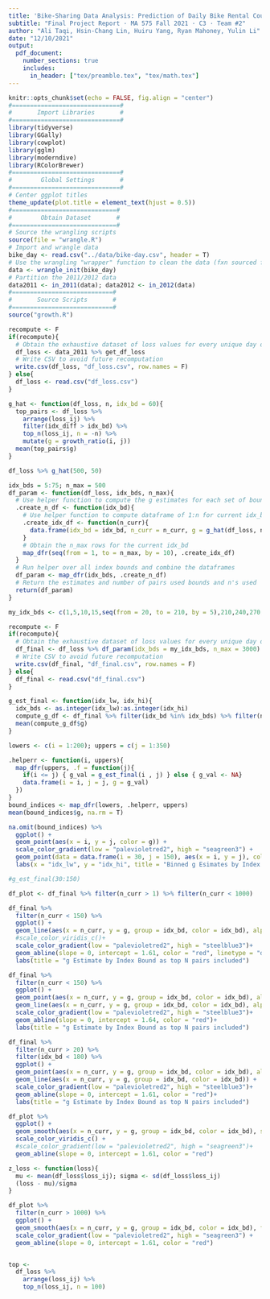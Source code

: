 ```yaml
---
title: 'Bike-Sharing Data Analysis: Prediction of Daily Bike Rental Counts Based on MLR'
subtitle: "Final Project Report · MA 575 Fall 2021 · C3 · Team #2"
author: "Ali Taqi, Hsin-Chang Lin, Huiru Yang, Ryan Mahoney, Yulin Li"
date: "12/10/2021"
output: 
  pdf_document: 
    number_sections: true
    includes:
      in_header: ["tex/preamble.tex", "tex/math.tex"]
---
```


```r
knitr::opts_chunk$set(echo = FALSE, fig.align = "center")
#==============================#
#       Import Libraries       #
#==============================#
library(tidyverse)
library(GGally)
library(cowplot)
library(gglm)
library(moderndive)
library(RColorBrewer)
#==============================#
#        Global Settings       #
#==============================#
# Center ggplot titles
theme_update(plot.title = element_text(hjust = 0.5))
#=============================#
#        Obtain Dataset       #
#=============================#
# Source the wrangling scripts
source(file = "wrangle.R")
# Import and wrangle data
bike_day <- read.csv("../data/bike-day.csv", header = T)
# Use the wrangling "wrapper" function to clean the data (fxn sourced from wrangle.R)
data <- wrangle_init(bike_day)
# Partition the 2011/2012 data
data2011 <- in_2011(data); data2012 <- in_2012(data)
#============================#
#       Source Scripts       #
#============================#
source("growth.R")
```

```r
recompute <- F
if(recompute){
  # Obtain the exhaustive dataset of loss values for every unique day ordered pair
  df_loss <- data_2011 %>% get_df_loss
  # Write CSV to avoid future recomputation
  write.csv(df_loss, "df_loss.csv", row.names = F)
} else{ 
  df_loss <- read.csv("df_loss.csv") 
}
```

```r
g_hat <- function(df_loss, n, idx_bd = 60){
  top_pairs <- df_loss %>% 
    arrange(loss_ij) %>% 
    filter(idx_diff > idx_bd) %>% 
    top_n(loss_ij, n = -n) %>% 
    mutate(g = growth_ratio(i, j))
  mean(top_pairs$g)
}
```

```r
df_loss %>% g_hat(500, 50)
```

```r
idx_bds = 5:75; n_max = 500
df_param <- function(df_loss, idx_bds, n_max){
  # Use helper function to compute the g estimates for each set of bounds
  .create_n_df <- function(idx_bd){
    # Use helper function to compute dataframe of 1:n for current idx_bd
    .create_idx_df <- function(n_curr){
      data.frame(idx_bd = idx_bd, n_curr = n_curr, g = g_hat(df_loss, n_curr, idx_bd))
    }
    # Obtain the n_max rows for the current idx_bd
    map_dfr(seq(from = 1, to = n_max, by = 10), .create_idx_df)
  }
  # Run helper over all index bounds and combine the dataframes
  df_param <- map_dfr(idx_bds, .create_n_df)
  # Return the estimates and number of pairs used bounds and n's used
  return(df_param)
}
```

```r
my_idx_bds <- c(1,5,10,15,seq(from = 20, to = 210, by = 5),210,240,270,300,330)
```


```r
recompute <- F
if(recompute){
  # Obtain the exhaustive dataset of loss values for every unique day ordered pair
  df_final <- df_loss %>% df_param(idx_bds = my_idx_bds, n_max = 3000)
  # Write CSV to avoid future recomputation
  write.csv(df_final, "df_final.csv", row.names = F)
} else{ 
  df_final <- read.csv("df_final.csv")
}

```


```r
g_est_final <- function(idx_lw, idx_hi){
  idx_bds <- as.integer(idx_lw):as.integer(idx_hi)
  compute_g_df <- df_final %>% filter(idx_bd %in% idx_bds) %>% filter(n_curr == 991)
  mean(compute_g_df$g)
}
```

```r
lowers <- c(i = 1:200); uppers = c(j = 1:350)

.helperr <- function(i, uppers){
  map_dfr(uppers, .f = function(j){
    if(i <= j) { g_val = g_est_final(i , j) } else { g_val <- NA}
    data.frame(i = i, j = j, g = g_val)
  })
}
bound_indices <- map_dfr(lowers, .helperr, uppers)
mean(bound_indices$g, na.rm = T)
```


```r
na.omit(bound_indices) %>%
  ggplot() +
  geom_point(aes(x = i, y = j, color = g)) +
  scale_color_gradient(low = "palevioletred2", high = "seagreen3") +
  geom_point(data = data.frame(i = 30, j = 150), aes(x = i, y = j), color = "blue", shape = "cross") +
  labs(x = "idx_lw", y = "idx_hi", title = "Binned g Esimates by Index Bound Parameters") 
```

\newpage

```r
#g_est_final(30:150)
```


```r
df_plot <- df_final %>% filter(n_curr > 1) %>% filter(n_curr < 1000)
```


```r
df_final %>%
  filter(n_curr < 150) %>%
  ggplot() +
  geom_line(aes(x = n_curr, y = g, group = idx_bd, color = idx_bd), alpha = 0.7) +
  #scale_color_viridis_c()+
  scale_color_gradient(low = "palevioletred2", high = "steelblue3")+
  geom_abline(slope = 0, intercept = 1.61, color = "red", linetype = "dotted", alpha = 1) +
  labs(title = "g Estimate by Index Bound as top N pairs included")
```
\newpage

```r
df_final %>%
  filter(n_curr < 150) %>%
  ggplot() +
  geom_point(aes(x = n_curr, y = g, group = idx_bd, color = idx_bd), alpha = 0.35) +
  geom_line(aes(x = n_curr, y = g, group = idx_bd, color = idx_bd), alpha = 0.65) +
  scale_color_gradient(low = "palevioletred2", high = "steelblue3")+
  geom_abline(slope = 0, intercept = 1.64, color = "red")+
  labs(title = "g Estimate by Index Bound as top N pairs included")
```
\newpage

```r
df_final %>%
  filter(n_curr > 20) %>%
  filter(idx_bd < 180) %>%
  ggplot() +
  geom_point(aes(x = n_curr, y = g, group = idx_bd, color = idx_bd), alpha = 0.15) +
  geom_line(aes(x = n_curr, y = g, group = idx_bd, color = idx_bd)) +
  scale_color_gradient(low = "palevioletred2", high = "steelblue3")+
  geom_abline(slope = 0, intercept = 1.61, color = "red")+
  labs(title = "g Estimate by Index Bound as top N pairs included")
```


```r
df_plot %>%
  ggplot() +
  geom_smooth(aes(x = n_curr, y = g, group = idx_bd, color = idx_bd), se = F) +
  scale_color_viridis_c() +
  #scale_color_gradient(low = "palevioletred2", high = "seagreen3")+
  geom_abline(slope = 0, intercept = 1.61, color = "red")
```

```r
z_loss <- function(loss){
  mu <- mean(df_loss$loss_ij); sigma <- sd(df_loss$loss_ij)
  (loss - mu)/sigma
}
```


```r
df_plot %>%
  filter(n_curr > 1000) %>%
  ggplot() +
  geom_smooth(aes(x = n_curr, y = g, group = idx_bd, color = idx_bd), formula = y ~ poly(x, 2), se = F) +
  scale_color_gradient(low = "palevioletred2", high = "seagreen3") +
  geom_abline(slope = 0, intercept = 1.61, color = "red")
```


```r

```


```r
top <- 
  df_loss %>%
    arrange(loss_ij) %>%
    top_n(loss_ij, n = 100)
```

